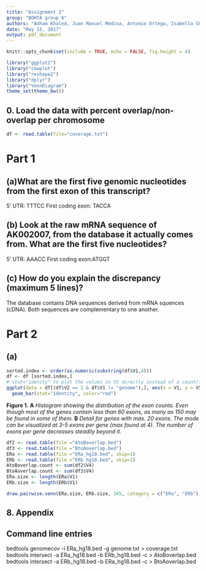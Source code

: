 ```yaml
---
title: "Assignment 2"
group: "BOHTA group 6"
authors: "Adham Khaled, Juan Manuel Medina, Antonio Ortega, Isabella Skandorff & Andreas Vincent"
date: "May 15, 2017"
output: pdf_document
---
```




```r
knitr::opts_chunk$set(include = TRUE, echo = FALSE, fig.height = 4)
```


```r
library("ggplot2")
library("cowplot")
library("reshape2")
library("dplyr")
library("VennDiagram")
theme_set(theme_bw())
```


## 0. Load the data with percent overlap/non-overlap per chromosome

```r
df <- read.table(file="coverage.txt")
```

# Part 1
## (a)What are the first five genomic nucleotides from the first exon of this transcript? 
5’ UTR: TTTCC
\newline 
First coding exon: TACCA

## (b) Look at the raw mRNA sequence of AK002007, from the database it actually comes from. What are the first five nucleotides?

5’ UTR: AAACC
\newline 
First coding exon:ATGGT

## (c) How do you explain the discrepancy (maximum 5 lines)?

The database contains DNA sequences derived from mRNA squences (cDNA). Both sequences are complementary to one another.

# Part 2
## (a)


```r
sorted.index <- order(as.numeric(substring(df$V1,4)))
df <- df [sorted.index,]
# stat="idenity" to plot the values in V5 directly instead of a count/frequency
ggplot(data = df[(df$V2 == 1 & df$V1 != "genome"),], aes(x = V1, y = V5)) + 
  geom_bar(stat="identity", color="red")
```
**Figure 1.** **A** _Histogram showing the distribution of the exon counts. Even though most of the genes contain less than 60 exons, as many as 150 may be found in some of them._ **B** _Detail for genes with max. 20 exons. The mode can be visualized at 3-5 exons per gene (max found at 4). The number of exons per gene decreases steadily beyond it._


```r
df2 <- read.table(file ="AtoBoverlap.bed")
df3 <- read.table(file ="BtoAoverlap.bed")
ERa <- read.table(file ="ERa_hg18.bed", skip=1)
ERb <- read.table(file ="ERb_hg18.bed", skip=1)
AtoBoverlap.count <- sum(df2$V4)
BtoAoverlap.count <- sum(df3$V4)
ERa.size <- length(ERa$V1)
ERb.size <- length(ERb$V1)

draw.pairwise.venn(ERa.size, ERb.size, 345, category = c("ERa", "ERb"), lty = rep("blank",2), fill = c("skyblue", "red"), alpha = rep(0.5, 2))
```
## 8. Appendix
## Command line entries

bedtools genomecov -i ERa_hg18.bed -g genome.txt > coverage.txt
bedtools intersect -a ERa_hg18.bed -b ERb_hg18.bed -c > AtoBoverlap.bed
bedtools intersect -a ERb_hg18.bed -b ERa_hg18.bed -c > BtoAoverlap.bed

```r
```